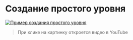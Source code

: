 # Создание простого уровня

[![Пример создания простого уровня](https://img.youtube.com/vi/dBJCDcpYvk0/maxresdefault.jpg)](http://www.youtube.com/watch?v=dBJCDcpYvk0 "Пример создания простого уровня")
> При клике на картинку откроется видео в YouTube

